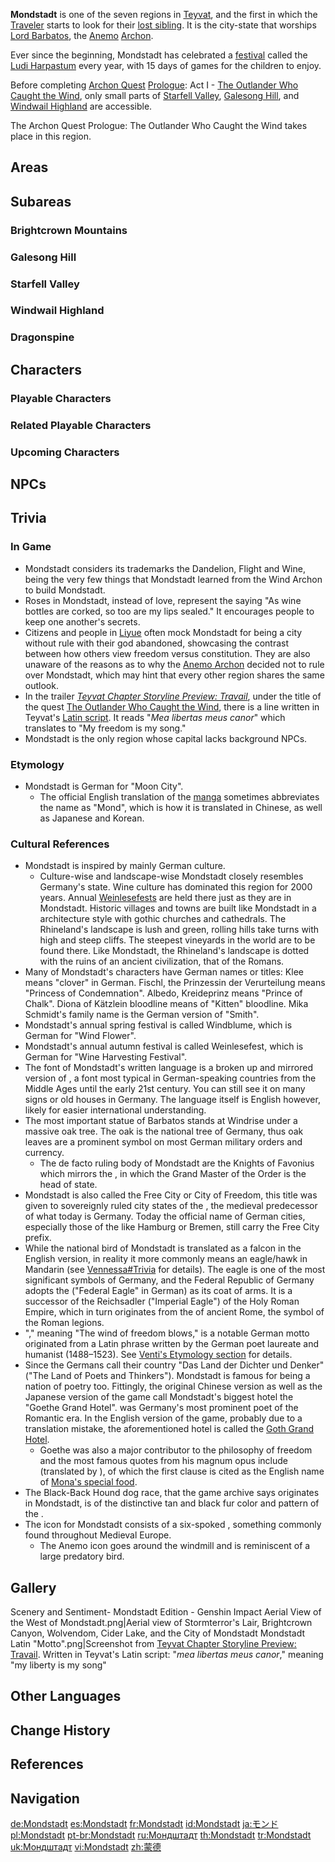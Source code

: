 {{RegionTabs}}
{{About|the region|the city|City of Mondstadt}}
{{Region Infobox
|image              = <gallery>
Mondstadt.png|In-Game
Mondstadt Map.png|Map
Emblem Mondstadt.png|Emblem
</gallery>
|map                = Teyvat
|chapter            = Prologue
|element            = Anemo
|archon             = Barbatos
|ideal              = Freedom
|main city          = City of Mondstadt
|controlling_entity = [[Knights of Favonius]]
|festival           = [[Windblume Festival]]<br />[[Ludi Harpastum]]<br />[[Weinlesefest]]
|demonym            = Mondstadter<ref>{{Ref/Quest|Mondstadters in Liyue}}</ref>
|adjectival         = Mondstadt<ref>{{Ref/Food|Mondstadt Grilled Fish}}</ref><br />{{tt|Mondstadtian*|An affixal form, used only in one instance in conjunction with Snezhno- (Snezhno-Mondstadtian).}}<ref>{{Ref/Quest|Chasing Shadows}}</ref>
}}
{{Description|A city of freedom that lies in the northeast of [[Teyvat]].<br />From amongst mountains and wide-open plains, carefree breezes carry the scent of dandelions &mdash; a gift from the Anemo God, Barbatos &mdash; across Cider Lake to Mondstadt, which sits on an island in the middle of the lake.|[https://genshin.hoyoverse.com/en/map Genshin Impact Official Website]}}
'''Mondstadt''' is one of the seven regions in [[Teyvat]], and the first in which the [[Traveler]] starts to look for their [[Traveler's Sibling|lost sibling]]. It is the city-state that worships [[Barbatos|Lord Barbatos]], the [[Anemo]] [[Archon]].

Ever since the beginning, Mondstadt has celebrated a [[festival]] called the [[Ludi Harpastum]] every year, with 15 days of games for the children to enjoy.

Before completing [[Archon Quest]] [[Prologue]]: Act I - [[The Outlander Who Caught the Wind]], only small parts of [[Starfell Valley]], [[Galesong Hill]], and [[Windwail Highland]] are accessible.

The Archon Quest Prologue: The Outlander Who Caught the Wind takes place in this region.

{{Quote|The dragon who defended Mondstadt for a millennium finally faces his perturbation. What does freedom really mean, when demanded of you by a god?|[[Dainsleif]]|Teyvat Chapter Storyline Preview: Travail<ref name="tcsp">YouTube: [https://youtu.be/TAlKhARUcoY Teyvat Chapter Storyline Preview: Travail]</ref>}}

==Areas==
{{Locations Gallery|Areas}}

==Subareas==
===Brightcrown Mountains===
{{Locations by Category List|Brightcrown Mountains Locations&Subareas|2}}

===Galesong Hill===
{{Locations by Category List|Galesong Hill Locations&Subareas|2}}

===Starfell Valley===
{{Locations by Category List|Starfell Valley Locations&Subareas|2}}

===Windwail Highland===
{{Locations by Category List|Windwail Highland Locations&Subareas|2}}

===Dragonspine===
{{Locations by Category List|Dragonspine Locations&Subareas|2}}

==Characters==
===Playable Characters===
{{Characters by Category Table|Playable Characters&Mondstadt Characters|noregion=1}}

===Related Playable Characters===
{{Characters by Category Table|Playable Characters&Mondstadt Related Characters}}

===Upcoming Characters===
{{Characters by Category Table|Upcoming Characters&Mondstadt Characters|noregion=1}}

==NPCs==
{{NPCs by Region List}}

==Trivia==
===In Game===
* Mondstadt considers its trademarks the Dandelion, Flight and Wine, being the very few things that Mondstadt learned from the Wind Archon to build Mondstadt.
* Roses in Mondstadt, instead of love, represent the saying "As wine bottles are corked, so too are my lips sealed." It encourages people to keep one another's secrets.
* Citizens and people in [[Liyue]] often mock Mondstadt for being a city without rule with their god abandoned, showcasing the contrast between how others view freedom versus constitution. They are also unaware of the reasons as to why the [[Anemo Archon]] decided not to rule over Mondstadt, which may hint that every other region shares the same outlook.
* In the trailer ''[[Teyvat Chapter Storyline Preview: Travail]]'', under the title of the quest [[The Outlander Who Caught the Wind]], there is a line written in Teyvat's [[Latin-Based Language|Latin script]]. It reads "''Mea libertas meus canor''" which translates to "My freedom is my song."
* Mondstadt is the only region whose capital lacks background NPCs.

===Etymology=== 
* Mondstadt is German for "Moon City".
** The official English translation of the [[manga]] sometimes abbreviates the name as "Mond", which is how it is translated in Chinese, as well as Japanese and Korean.

===Cultural References===
* Mondstadt is inspired by mainly German culture.
** Culture-wise and landscape-wise Mondstadt closely resembles Germany's {{w|Rhineland-Palatinate}} state. Wine culture has dominated this region for 2000 years. Annual [[Weinlesefest]]s are held there just as they are in Mondstadt. Historic villages and towns are built like Mondstadt in a {{w|Timber framing|half-timbered}} architecture style with gothic churches and cathedrals. The Rhineland's landscape is lush and green, rolling hills take turns with high and steep cliffs. The steepest vineyards in the world are to be found there. Like Mondstadt, the Rhineland's landscape is dotted with the ruins of an ancient civilization, that of the Romans.
* Many of Mondstadt's characters have German names or titles: Klee means "clover" in German. Fischl, the Prinzessin der Verurteilung means "Princess of Condemnation". Albedo, Kreideprinz means "Prince of Chalk". Diona of Kätzlein bloodline means of "Kitten" bloodline. Mika Schmidt's family name is the German version of "Smith".
* Mondstadt's annual spring festival is called Windblume, which is German for "Wind Flower".
* Mondstadt's annual autumn festival is called Weinlesefest, which is German for "Wine Harvesting Festival".
* The font of Mondstadt's written language is a broken up and mirrored version of {{w|Fraktur}}, a font most typical in German-speaking countries from the Middle Ages until the early 21st century. You can still see it on many signs or old houses in Germany. The language itself is English however, likely for easier international understanding.
* The most important statue of Barbatos stands at Windrise under a massive oak tree. The oak is the national tree of Germany, thus oak leaves are a prominent symbol on most German military orders and currency.
** The de facto ruling body of Mondstadt are the Knights of Favonius which mirrors the {{w|State of the Teutonic Order}}, in which the Grand Master of the Order is the head of state.
* Mondstadt is also called the Free City or City of Freedom, this title was given to sovereignly ruled city states of the {{w|Holy Roman Empire}}, the medieval predecessor of what today is Germany. Today the official name of German cities, especially those of the {{w|Hanseatic League}} like Hamburg or Bremen, still carry the Free City prefix.
* While the national bird of Mondstadt {{lang|''yīng''|zh=鹰}} is translated as a falcon in the English version, in reality it more commonly means an eagle/hawk in Mandarin (see [[Vennessa#Trivia]] for details). The eagle is one of the most significant symbols of Germany, and the Federal Republic of Germany adopts the {{w|Coat of arms of Germany|Bundesadler}} ("Federal Eagle" in German) as its coat of arms. It is a successor of the Reichsadler ("Imperial Eagle") of the Holy Roman Empire, which in turn originates from the {{w|Aquila (Roman)|Aquila}} of ancient Rome, the symbol of the Roman legions.
* "{{lang|de=''Die Luft der Freiheit weht''|mini=1}}," meaning "The wind of freedom blows," is a notable German motto originated from a Latin phrase written by the German poet laureate and humanist {{w|Ulrich von Hutten}} (1488–1523). See [[Venti/Lore#Etymology|Venti's Etymology section]] for details.
* Since the {{w|Romanticism|Romantic era}} Germans call their country "Das Land der Dichter und Denker" ("The Land of Poets and Thinkers"). Mondstadt is famous for being a nation of poetry too. Fittingly, the original Chinese version as well as the Japanese version of the game call Mondstadt's biggest hotel the "Goethe Grand Hotel". {{w|Johann Wolfgang von Goethe}} was Germany's most prominent poet of the Romantic era. In the English version of the game, probably due to a translation mistake, the aforementioned hotel is called the [[Goth Grand Hotel]].
** Goethe was also a major contributor to the philosophy of freedom and the most famous quotes from his magnum opus ''{{w|Goethe's Faust|Faust}}'' include {{Lang|"The last result of wisdom stamps it true: he only earns his freedom and existence who daily conquers them anew"|de="Das ist der Weisheit letzter Schluß: der verdient sich Freiheit wie das Leben, der täglich sie erobern muß"}} (translated by {{w|Bayard Taylor}}), of which the first clause is cited as the English name of [[Der Weisheit Letzter Schluss (Life)|Mona's special food]].
* The Black-Back Hound dog race, that the game archive says originates in Mondstadt, is of the distinctive tan and black fur color and pattern of the {{w|German Shepherd}}.
* The icon for Mondstadt consists of a six-spoked {{w|post mill}}, something commonly found throughout Medieval Europe.
** The Anemo icon goes around the windmill and is reminiscent of a large predatory bird.

==Gallery==
<gallery>
Scenery and Sentiment- Mondstadt Edition - Genshin Impact
Aerial View of the West of Mondstadt.png|Aerial view of Stormterror's Lair, Brightcrown Canyon, Wolvendom, Cider Lake, and the City of Mondstadt
Mondstadt Latin "Motto".png|Screenshot from [[Teyvat Chapter Storyline Preview: Travail]]. Written in Teyvat's Latin script: "''mea libertas meus canor''," meaning "my liberty is my song"
</gallery>

==Other Languages==
{{Other Languages
|en      = Mondstadt
|en_lang = de
|en_tl   = Moon City
|zhs     = 蒙德
|zhs_rm  = Méngdé
|zht     = 蒙德
|zht_rm  = Méngdé
|zh_tl   = Mond
|ja      = モンド
|ja_rm   = Mondo
|ja_tl   = Mond
|ko      = 몬드
|ko_rm   = Mondeu
|ko_tl   = Mond
|es      = Mondstadt
|fr      = Mondstadt
|ru      = Мондштадт
|th      = Mondstadt
|vi      = Mondstadt
|de      = Mondstadt
|id      = Mondstadt
|pt      = Mondstadt
|tr      = Mondstadt
|it      = Mondstadt
}}

==Change History==
{{Change History|1.0}}

==References==
{{Reflist}}

==Navigation==
{{PoI Navbox|Mondstadt|state=collapsed}}
{{Area Navbox|Mondstadt}}

[[de:Mondstadt]]
[[es:Mondstadt]]
[[fr:Mondstadt]]
[[id:Mondstadt]]
[[ja:モンド]]
[[pl:Mondstadt]]
[[pt-br:Mondstadt]]
[[ru:Мондштадт]]
[[th:Mondstadt]]
[[tr:Mondstadt]]
[[uk:Мондштадт]]
[[vi:Mondstadt]]
[[zh:蒙德]]